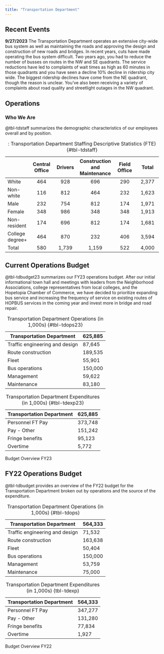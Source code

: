 ```yaml
---
title: "Transportation Department"
---
```


<!---# ## Mission Statement

Our mission is to maintain and expand a network of bus routes, and roads so all residents and employees have access to all that our city has to offer. Regardless of how you plan to travel, we want to ensure that every ward of our city can enjoy peace of mind when planning their trips by committing to the upkeep of our city roads and on-time running of a network of reliable buses. As recipients of taxpayer revenue, we embrace our responsibility to ensure that all residents of our city have a voice in defining our success and use data-driven solutions and outside the box thinking to deliver it to the people that call Hopetopia home.
--->

## Recent Events

<!---#
::: callout-note
**10/6/2022** In conjunction with city-wide efforts to improve services, the Transportation Department has identified three performance goals that it will begin tracking and reporting publicly. 1. Ensuring an on-time bus system throughout the city. 2. Minimizing pot holes or closures. 3. Safer streets for all modes through traffic calming designs and streetlight improvements.
:::

--->

::: callout-note
**9/27/2023** The Transportation Department operates an extensive city-wide bus system as well as maintaining the roads and approving the design and construction of new roads and bridges. In recent years, cuts have made operating the bus system difficult. Two years ago, you had to reduce the number of busses on routes in the NW and SE quadrants. The service reductions have led to complaints of wait times as high as 60 minutes in those quadrants and you have seen a decline 10% decline in ridership city wide. The biggest ridership declines have come from the NE quadrant, though the reason is unclear. You've also been receiving a variety of complaints about road quality and streetlight outages in the NW quadrant.
:::

## Operations

### Who We Are

@tbl-tdstaff summarizes the demographic characteristics of our employees overall and by position.

|                 | Central Office | Drivers | Construction and Maintenance | Field Office | Total |
|------------|:----------:|:----------:|:----------:|:----------:|:----------:|
| White           |      464       |   928   |             696              |     290      | 2,377 |
| Non-white       |      116       |   812   |             464              |     232      | 1,623 |
| Male            |      232       |   754   |             812              |     174      | 1,971 |
| Female          |      348       |   986   |             348              |     348      | 1,913 |
| Non-resident    |      174       |   696   |             812              |     174      | 1,681 |
| College degree+ |      464       |   870   |             232              |     406      | 3,594 |
| Total           |      580       |  1,739  |            1,159             |     522      | 4,000 |

: : Transportation Department Staffing Descriptive Statistics (FTE) {#tbl-tdstaff}

<!---# ### How We're Doing

@tbl-tdperf provides an overview of our performance indicators for each of our goals for the year by ward. We operate 1,200 bus routes throughout the city and each ward sees between 6,000 and 10,000 trips along 300-400 routes per day.

|                                                    | NW    | SW  | NE  | SE    |
|----------------------------------------------------|-------|-----|-----|-------|
| Number of trips w/ 1+ delay \> 4 mins per day      | 2,250 | 836 | 236 | 1,504 |
| Percent of reported potholes fixed within 72 hours | 63    | 30  | 54  | 89    |
| Nighttime fatal auto accidents                     | 6     | 12  | 8   | 3     |

: Transportation Department Performance Indicators by Ward {#tbl-tdperf}

--->

## Current Operations Budget

@tbl-tdbudget23 summarizes our FY23 operations budget. After our initial informational town hall and meetings with leaders from the Neighborhood Associations, college representatives from local colleges, and the Hopetopia Chamber of Commerce, we have decided to prioritize expanding bus service and increasing the frequency of service on existing routes of HOPBUS services in the coming year and invest more in bridge and road repair.

::: {#tbl-tdbudget23 layout-ncol="2"}
| Transportation Department      | 625,885 |
|--------------------------------|---------|
| Traffic engineering and design | 87,645  |
| Route construction             | 189,535 |
| Fleet                          | 55,901  |
| Bus operations                 | 150,000 |
| Management                     | 59,622  |
| Maintenance                    | 83,180  |

: Transportation Department Operations (in 1,000s) {#tbl-tdops23}

| Transportation Department | 625,885 |
|---------------------------|---------|
| Personnel FT Pay          | 373,748 |
| Pay - Other               | 151,242 |
| Fringe benefits           | 95,123  |
| Overtime                  | 5,772   |

: Transportation Department Expenditures (in 1,000s) {#tbl-tdexp23}

Budget Overview FY23
:::

## FY22 Operations Budget

@tbl-tdbudget provides an overview of the FY22 budget for the Transportation Department broken out by operations and the source of the expenditure.

::: {#tbl-tdbudget layout-ncol="2"}
| Transportation Department      | 564,333 |
|--------------------------------|---------|
| Traffic engineering and design | 71,532  |
| Route construction             | 163,638 |
| Fleet                          | 50,404  |
| Bus operations                 | 150,000 |
| Management                     | 53,759  |
| Maintenance                    | 75,000  |

: Transportation Department Operations (in 1,000s) {#tbl-tdops}

| Transportation Department | 564,333 |
|---------------------------|---------|
| Personnel FT Pay          | 347,277 |
| Pay - Other               | 131,280 |
| Fringe benefits           | 77,834  |
| Overtime                  | 1,927   |

: Transportation Department Expenditures (in 1,000s) {tbl-tdexp}

Budget Overview FY22
:::
